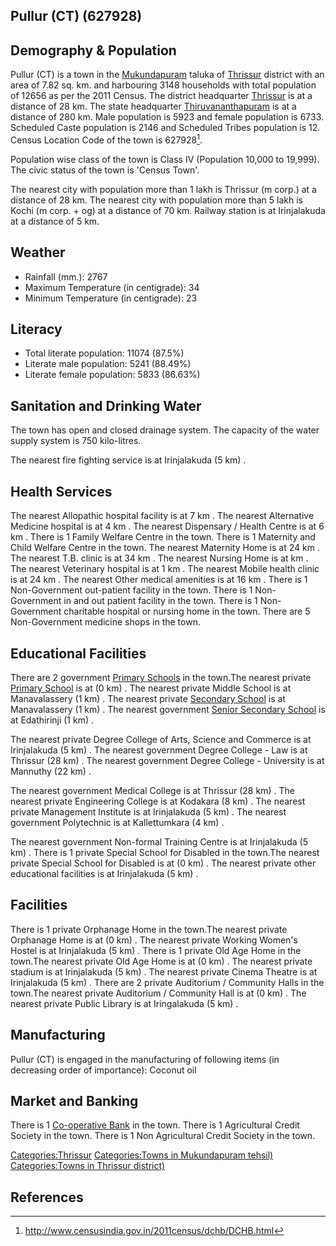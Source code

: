 {{Infobox settlement
| name=Pullur (CT)
| native_name=
| native_name_lang=
| other_name=
| nickname=
| settlement_type=Town
| image_skyline=
| image_alt=
| image_caption=
| pushpin_map=India Kerala
| pushpin_label_position=right
| pushpin_map_alt=
| pushpin_map_caption=Location in Kerala, India
| latd=
| latm=
| lats=
| latNS=
| longd=
| longm=
| longs=
| longEW=
| coordinates_display=inline,title
| subdivision_type=Country
| subdivision_name={{flag|India}}
| subdivision_type1=[[States and territories of India|State]]
| subdivision_name1=Kerala 
| subdivision_type2=[[List of districts of India|District]]
| subdivision_name2=Thrissur
| subdivision_type3=Tahsil
| subdivision_name3=Mukundapuram
| website=
| established_title=<!-- Established -->
| established_date=
| founder=
| named_for=
| government_type=
| governing_body=
| unit_pref=Metric
| area_footnotes=
| area_rank=
| area_total_km2=7.82
| elevation_footnotes=
| elevation_m=
| population_total=12656
| population_as_of=2011
| population_rank=
| population_density_km2=1618
| population_demonym=
| population_footnotes=
| demographics_type1=Languages=
| demographics1_title1=Official=
| demographics1_info1=[[Malayalam language|Malayalam]]
| timezone1=[[Indian Standard Time|IST]]
| utc_offset1==+5:30
| postal_code_type=[[Postal Index Number|PIN]]
| postal_code=
| area_code_type=Telephone code
| area_code=
| registration_plate=
| blank1_name_sec1=Nearest city
| blank1_info_sec1=[[Thrissur (m corp.)]]
| blank2_name_sec1=[[Human sex ratio|Sex ratio]]
| blank2_info_sec1=1136
| blank3_name_sec1=Literacy
| blank3_info_sec1=87.5%
| blank1_name_sec2=[[2011 Census of India|2011 census]] code
| blank1_info_sec2=627928
| footnotes=
}}

== Pullur (CT) (627928) ==

== Demography & Population ==

Pullur (CT) is a town in the [[Mukundapuram]] taluka of [[Thrissur]] district with an area of 7.82 sq. km. and harbouring 3148 households with total population of 12656 as per the 2011 Census. The district headquarter [[Thrissur]] is at a distance of 28 km. The state headquarter [[Thiruvananthapuram]] is at a distance of 280 km. Male population is 5923 and female population is 6733. Scheduled Caste population is 2146 and Scheduled Tribes population is 12. Census Location Code of the town is 627928<ref>http://www.censusindia.gov.in/2011census/dchb/DCHB.html</ref>.

Population wise class of the town is Class IV (Population 10,000 to 19,999).
The civic status of the town is 'Census Town'.

The nearest city with population more than 1 lakh is Thrissur (m corp.) at a distance of 28 km. The nearest city with population more than 5 lakh is Kochi (m corp. + og)  at a distance of 70 km. Railway station is at Irinjalakuda at a distance of 5 km.


== Weather ==  
* Rainfall (mm.): 2767 
* Maximum Temperature (in centigrade): 34
* Minimum Temperature (in centigrade): 23


== Literacy ==  
* Total literate population: 11074 (87.5%)
* Literate male population: 5241 (88.49%)
* Literate female population: 5833 (86.63%)


== Sanitation and Drinking Water ==  
The town has open and closed drainage system.
The capacity of the water supply system is 750 kilo-litres.

The nearest fire fighting service is at Irinjalakuda (5 km) .


== Health Services ==
The nearest Allopathic hospital facility is at 7 km .
The nearest Alternative Medicine hospital is at 4 km .
The nearest Dispensary / Health Centre is at 6 km .
There is 1 Family Welfare Centre in the town.
There is 1 Maternity and Child Welfare Centre in the town.
The nearest Maternity Home is at 24 km .
The nearest T.B. clinic is at 34 km .
The nearest Nursing Home is at  km .
The nearest Veterinary hospital is at 1 km .
The nearest Mobile health clinic is at 24 km .
The nearest Other medical amenities is at 16 km .
There is 1 Non-Government out-patient facility in the town.
There is 1 Non-Government in and out patient facility in the town.
There is 1 Non-Government charitable hospital or nursing home in the town.
There are 5 Non-Government medicine shops in the town.


== Educational Facilities ==
There are 2 government [[Primary School]]s in the town.The nearest private [[Primary School]] is at  (0 km) .
The nearest private Middle School is at Manavalassery  (1 km) .
The nearest private [[Secondary School]] is at Manavalassery  (1 km) .
The nearest government [[Senior Secondary School]] is at Edathirinji  (1 km) .
 
 
 
 
 
The nearest private Degree College of Arts, Science and Commerce is at Irinjalakuda (5 km) .
The nearest government Degree College - Law is at Thrissur (28 km) .
The nearest government Degree College - University is at Mannuthy (22 km) .
 
The nearest government Medical College is at Thrissur (28 km) .
The nearest private Engineering College is at Kodakara (8 km) .
The nearest private Management Institute is at Irinjalakuda (5 km) .
The nearest government Polytechnic is at Kallettumkara (4 km) .
 
The nearest government Non-formal Training Centre is at Irinjalakuda (5 km) .
There is 1 private Special School for Disabled in the town.The nearest private Special School for Disabled is at  (0 km) .
The nearest private other educational facilities is at Irinjalakuda (5 km) .


== Facilities ==
There is 1 private Orphanage Home in the town.The nearest private Orphanage Home is at  (0 km) .
The nearest private Working Women's Hostel is at Irinjalakuda (5 km) .
There is 1 private Old Age Home in the town.The nearest private Old Age Home is at  (0 km) .
The nearest private stadium is at Irinjalakuda (5 km) .
The nearest private Cinema Theatre is at Irinjalakuda (5 km) .
There are 2 private Auditorium / Community Halls in the town.The nearest private Auditorium / Community Hall is at  (0 km) .
The nearest private Public Library is at Iringalakuda (5 km) .


== Manufacturing ==
Pullur (CT) is engaged in the manufacturing of following items (in decreasing order of importance): Coconut oil


== Market and Banking ==


There is 1 [[Co-operative Bank]] in the town.
There is 1 Agricultural Credit Society in the town.
There is 1 Non Agricultural Credit Society in the town.


[[Categories:Thrissur]]
[[Categories:Towns in Mukundapuram tehsil)]]
[[Categories:Towns in Thrissur district)]]


== References ==
{{Reflist}}


